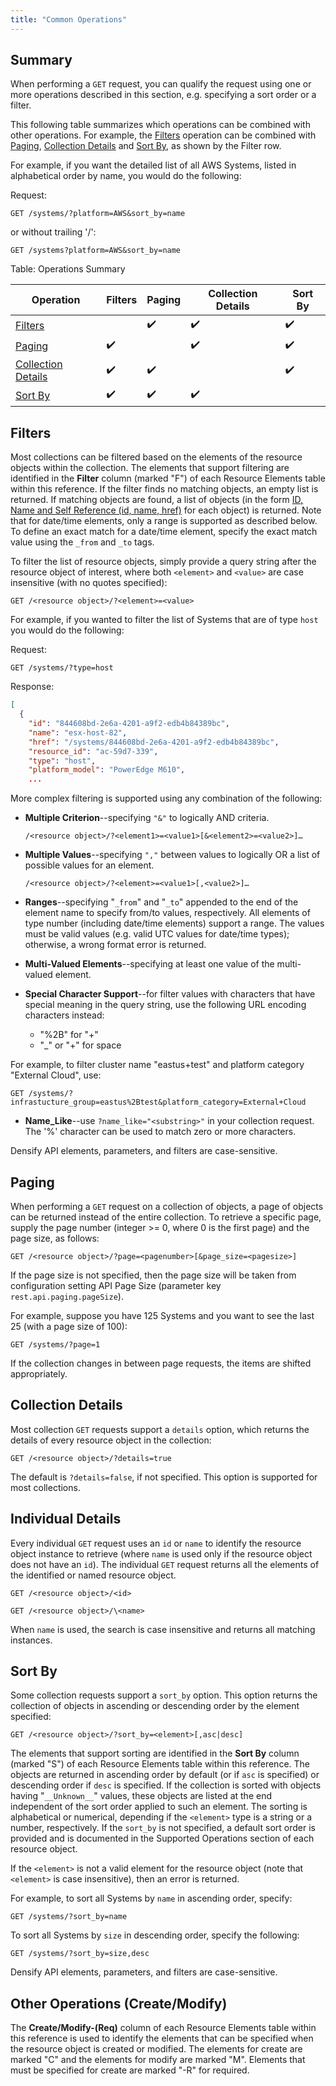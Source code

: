 ```yaml
---
title: "Common Operations"
---
```


## Summary

When performing a `GET` request, you can qualify the request using one or more operations described in this section, e.g. specifying a sort order or a filter.

This following table summarizes which operations can be combined with other operations. For example, the [Filters](#_Filters_1) operation can be combined with [Paging](#_Paging_2), [Collection Details](#_Collection_Details) and [Sort By](#_Sort_By_1), as shown by the Filter row.

For example, if you want the detailed list of all AWS Systems, listed in alphabetical order by name, you would do the following:

Request:

```
GET /systems/?platform=AWS&sort_by=name
```

or without trailing '/':

```
GET /systems?platform=AWS&sort_by=name
```

Table: Operations Summary

| Operation           | Filters | Paging | Collection Details | Sort By |
|---------------------|---------|--------|--------------------|---------|
| [Filters](#filters) |         | ✔️      | ✔️                  | ✔️       |
| [Paging](#paging)   | ✔️       |        | ✔️                  | ✔️       |
| [Collection Details](#collection-details) | ✔️       | ✔️      |                    | ✔️       |
| [Sort By](#sort-by) | ✔️       | ✔️      | ✔️                  |         |


## Filters

Most collections can be filtered based on the elements of the resource objects within the collection. The elements that support filtering are identified in the **Filter** column (marked "F") of each Resource Elements table within this reference. If the filter finds no matching objects, an empty list is returned. If matching objects are found, a list of objects (in the form [ID, Name and Self Reference (id, name, href)](./Common_Elements#_ID,_Name_and) for each object) is returned. Note that for date/time elements, only a range is supported as described below. To define an exact match for a date/time element, specify the exact match value using the `_from` and `_to` tags.

To filter the list of resource objects, simply provide a query string after the resource object of interest, where both `<element>` and `<value>` are case insensitive (with no quotes specified):

```
GET /<resource object>/?<element>=<value>
```

For example, if you wanted to filter the list of Systems that are of type `host` you would do the following:

<Accordion title="Example: Filtering a List for Host Systems">
Request:

```
GET /systems/?type=host
```

Response:

```json
[
  {
    "id": "844608bd-2e6a-4201-a9f2-edb4b84389bc",
    "name": "esx-host-82",
    "href": "/systems/844608bd-2e6a-4201-a9f2-edb4b84389bc",
    "resource_id": "ac-59d7-339",
    "type": "host",
    "platform_model": "PowerEdge M610",
    ...
```
</Accordion>


More complex filtering is supported using any combination of the following:

* **Multiple Criterion**--specifying `"&"` to logically AND criteria.

    `/<resource object>/?<element1>=<value1>[&<element2>=<value2>]…`
* **Multiple Values**--specifying `","` between values to logically OR a list of possible values for an element. 

    `/<resource object>/?<element>=<value1>[,<value2>]…`
* **Ranges**--specifying "`_from`" and "`_to`" appended to the end of the element name to specify from/to values, respectively. All elements of type number (including date/time elements) support a range. The values must be valid values (e.g. valid UTC values for date/time types); otherwise, a wrong format error is returned.
* **Multi-Valued Elements**--specifying at least one value of the multi-valued element.
* **Special Character Support**--for filter values with characters that have special meaning in the query string, use the following URL encoding characters instead:

    * "%2B" for "+"
    * "_" or "+" for space

For example, to filter cluster name "eastus+test" and platform category "External Cloud", use:

```
GET /systems/?infrastucture_group=eastus%2Btest&platform_category=External+Cloud
```

* **Name\_Like**--use `?name_like="<substring>"` in your collection request. The '%' character can be used to match zero or more characters.

<Note>
Densify API elements, parameters, and filters are case-sensitive.
</Note>

## Paging

When performing a `GET` request on a collection of objects, a page of objects can be returned instead of the entire collection. To retrieve a specific page, supply the page number (integer >= 0, where 0 is the first page) and the page size, as follows:

```
GET /<resource object>/?page=<pagenumber>[&page_size=<pagesize>]
```



If the page size is not specified, then the page size will be taken from configuration setting API Page Size (parameter key `rest.api.paging.pageSize`).

For example, suppose you have 125 Systems and you want to see the last 25 (with a page size of 100):

```
GET /systems/?page=1
```

<Note>
If the collection changes in between page requests, the items are shifted appropriately.
</Note>

## Collection Details

Most collection `GET` requests support a `details` option, which returns the details of every resource object in the collection:

```
GET /<resource object>/?details=true
```



The default is `?details=false`, if not specified. This option is supported for most collections.

## Individual Details

Every individual `GET` request uses an `id` or `name` to identify the resource object instance to retrieve (where `name` is used only if the resource object does not have an `id`). The individual `GET` request returns all the elements of the identified or named resource object.

```
GET /<resource object>/<id>
```


```
GET /<resource object>/\<name>
```



When `name` is used, the search is case insensitive and returns all matching instances.

## Sort By

Some collection requests support a `sort_by` option. This option returns the collection of objects in ascending or descending order by the element specified:

```
GET /<resource object>/?sort_by=<element>[,asc|desc]
```



The elements that support sorting are identified in the **Sort By** column (marked "S") of each Resource Elements table within this reference. The objects are returned in ascending order by default (or if `asc` is specified) or descending order if `desc` is specified. If the collection is sorted with objects having "`__Unknown__`" values, these objects are listed at the end independent of the sort order applied to such an element. The sorting is alphabetical or numerical, depending if the `<element>` type is a string or a number, respectively. If the `sort_by` is not specified, a default sort order is provided and is documented in the Supported Operations section of each resource object.

If the `<element>` is not a valid element for the resource object (note that `<element>` is case insensitive), then an error is returned.

For example, to sort all Systems by `name` in ascending order, specify:

```
GET /systems/?sort_by=name
```

To sort all Systems by `size` in descending order, specify the following:

```
GET /systems/?sort_by=size,desc
```

<Note>
Densify API elements, parameters, and filters are case-sensitive.
</Note>

## Other Operations (Create/Modify)

The **Create/Modify-(Req)** column of each Resource Elements table within this reference is used to identify the elements that can be specified when the resource object is created or modified. The elements for create are marked "C" and the elements for modify are marked "M". Elements that must be specified for create are marked "-R" for required.
